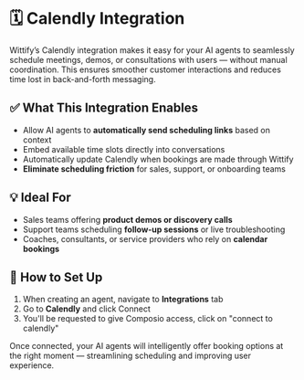 # 🗓️ Calendly Integration

Wittify’s Calendly integration makes it easy for your AI agents to seamlessly schedule meetings, demos, or consultations with users — without manual coordination. This ensures smoother customer interactions and reduces time lost in back-and-forth messaging.

## ✅ What This Integration Enables

- Allow AI agents to **automatically send scheduling links** based on context  
- Embed available time slots directly into conversations  
- Automatically update Calendly when bookings are made through Wittify  
- **Eliminate scheduling friction** for sales, support, or onboarding teams

## 💡 Ideal For

- Sales teams offering **product demos or discovery calls**  
- Support teams scheduling **follow-up sessions** or live troubleshooting  
- Coaches, consultants, or service providers who rely on **calendar bookings**

## 🔧 How to Set Up

1. When creating an agent, navigate to **Integrations** tab
2. Go to **Calendly** and click Connect
3. You'll be requested to give Composio access, click on "connect to calendly"

Once connected, your AI agents will intelligently offer booking options at the right moment — streamlining scheduling and improving user experience.

